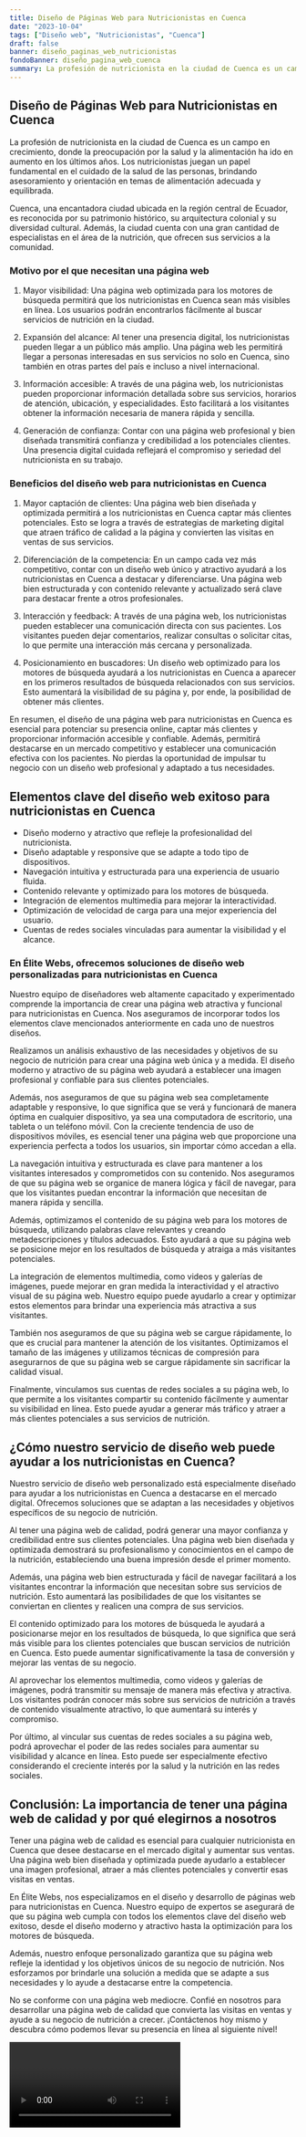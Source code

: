 ```yaml
---
title: Diseño de Páginas Web para Nutricionistas en Cuenca
date: "2023-10-04"
tags: ["Diseño web", "Nutricionistas", "Cuenca"]
draft: false
banner: diseño_paginas_web_nutricionistas
fondoBanner: diseño_pagina_web_cuenca
summary: La profesión de nutricionista en la ciudad de Cuenca es un campo en crecimiento, donde la preocupación por la salud y la alimentación ha ido en aumento en los últimos años. Los nutricionistas juegan un papel fundamental en el cuidado de la salud de las personas, brindando asesoramiento y orientación en temas de alimentación adecuada y equilibrada.
---
```



## Diseño de Páginas Web para Nutricionistas en Cuenca

La profesión de nutricionista en la ciudad de Cuenca es un campo en crecimiento, donde la preocupación por la salud y la alimentación ha ido en aumento en los últimos años. Los nutricionistas juegan un papel fundamental en el cuidado de la salud de las personas, brindando asesoramiento y orientación en temas de alimentación adecuada y equilibrada.

Cuenca, una encantadora ciudad ubicada en la región central de Ecuador, es reconocida por su patrimonio histórico, su arquitectura colonial y su diversidad cultural. Además, la ciudad cuenta con una gran cantidad de especialistas en el área de la nutrición, que ofrecen sus servicios a la comunidad.

### Motivo por el que necesitan una página web

1. Mayor visibilidad: Una página web optimizada para los motores de búsqueda permitirá que los nutricionistas en Cuenca sean más visibles en línea. Los usuarios podrán encontrarlos fácilmente al buscar servicios de nutrición en la ciudad.

2. Expansión del alcance: Al tener una presencia digital, los nutricionistas pueden llegar a un público más amplio. Una página web les permitirá llegar a personas interesadas en sus servicios no solo en Cuenca, sino también en otras partes del país e incluso a nivel internacional.

3. Información accesible: A través de una página web, los nutricionistas pueden proporcionar información detallada sobre sus servicios, horarios de atención, ubicación, y especialidades. Esto facilitará a los visitantes obtener la información necesaria de manera rápida y sencilla.

4. Generación de confianza: Contar con una página web profesional y bien diseñada transmitirá confianza y credibilidad a los potenciales clientes. Una presencia digital cuidada reflejará el compromiso y seriedad del nutricionista en su trabajo.

### Beneficios del diseño web para nutricionistas en Cuenca

1. Mayor captación de clientes: Una página web bien diseñada y optimizada permitirá a los nutricionistas en Cuenca captar más clientes potenciales. Esto se logra a través de estrategias de marketing digital que atraen tráfico de calidad a la página y convierten las visitas en ventas de sus servicios.

2. Diferenciación de la competencia: En un campo cada vez más competitivo, contar con un diseño web único y atractivo ayudará a los nutricionistas en Cuenca a destacar y diferenciarse. Una página web bien estructurada y con contenido relevante y actualizado será clave para destacar frente a otros profesionales.

3. Interacción y feedback: A través de una página web, los nutricionistas pueden establecer una comunicación directa con sus pacientes. Los visitantes pueden dejar comentarios, realizar consultas o solicitar citas, lo que permite una interacción más cercana y personalizada.

4. Posicionamiento en buscadores: Un diseño web optimizado para los motores de búsqueda ayudará a los nutricionistas en Cuenca a aparecer en los primeros resultados de búsqueda relacionados con sus servicios. Esto aumentará la visibilidad de su página y, por ende, la posibilidad de obtener más clientes.

En resumen, el diseño de una página web para nutricionistas en Cuenca es esencial para potenciar su presencia online, captar más clientes y proporcionar información accesible y confiable. Además, permitirá destacarse en un mercado competitivo y establecer una comunicación efectiva con los pacientes. No pierdas la oportunidad de impulsar tu negocio con un diseño web profesional y adaptado a tus necesidades.

<GifSeo />

<Cta />

## Elementos clave del diseño web exitoso para nutricionistas en Cuenca

- Diseño moderno y atractivo que refleje la profesionalidad del nutricionista.
- Diseño adaptable y responsive que se adapte a todo tipo de dispositivos.
- Navegación intuitiva y estructurada para una experiencia de usuario fluida.
- Contenido relevante y optimizado para los motores de búsqueda.
- Integración de elementos multimedia para mejorar la interactividad.
- Optimización de velocidad de carga para una mejor experiencia del usuario.
- Cuentas de redes sociales vinculadas para aumentar la visibilidad y el alcance.

### En Élite Webs, ofrecemos soluciones de diseño web personalizadas para nutricionistas en Cuenca

Nuestro equipo de diseñadores web altamente capacitado y experimentado comprende la importancia de crear una página web atractiva y funcional para nutricionistas en Cuenca. Nos aseguramos de incorporar todos los elementos clave mencionados anteriormente en cada uno de nuestros diseños.

Realizamos un análisis exhaustivo de las necesidades y objetivos de su negocio de nutrición para crear una página web única y a medida. El diseño moderno y atractivo de su página web ayudará a establecer una imagen profesional y confiable para sus clientes potenciales.

Además, nos aseguramos de que su página web sea completamente adaptable y responsive, lo que significa que se verá y funcionará de manera óptima en cualquier dispositivo, ya sea una computadora de escritorio, una tableta o un teléfono móvil. Con la creciente tendencia de uso de dispositivos móviles, es esencial tener una página web que proporcione una experiencia perfecta a todos los usuarios, sin importar cómo accedan a ella.

La navegación intuitiva y estructurada es clave para mantener a los visitantes interesados y comprometidos con su contenido. Nos aseguramos de que su página web se organice de manera lógica y fácil de navegar, para que los visitantes puedan encontrar la información que necesitan de manera rápida y sencilla.

Además, optimizamos el contenido de su página web para los motores de búsqueda, utilizando palabras clave relevantes y creando metadescripciones y títulos adecuados. Esto ayudará a que su página web se posicione mejor en los resultados de búsqueda y atraiga a más visitantes potenciales.

La integración de elementos multimedia, como videos y galerías de imágenes, puede mejorar en gran medida la interactividad y el atractivo visual de su página web. Nuestro equipo puede ayudarlo a crear y optimizar estos elementos para brindar una experiencia más atractiva a sus visitantes.

También nos aseguramos de que su página web se cargue rápidamente, lo que es crucial para mantener la atención de los visitantes. Optimizamos el tamaño de las imágenes y utilizamos técnicas de compresión para asegurarnos de que su página web se cargue rápidamente sin sacrificar la calidad visual.

Finalmente, vinculamos sus cuentas de redes sociales a su página web, lo que permite a los visitantes compartir su contenido fácilmente y aumentar su visibilidad en línea. Esto puede ayudar a generar más tráfico y atraer a más clientes potenciales a sus servicios de nutrición.

## ¿Cómo nuestro servicio de diseño web puede ayudar a los nutricionistas en Cuenca?

Nuestro servicio de diseño web personalizado está especialmente diseñado para ayudar a los nutricionistas en Cuenca a destacarse en el mercado digital. Ofrecemos soluciones que se adaptan a las necesidades y objetivos específicos de su negocio de nutrición.

Al tener una página web de calidad, podrá generar una mayor confianza y credibilidad entre sus clientes potenciales. Una página web bien diseñada y optimizada demostrará su profesionalismo y conocimientos en el campo de la nutrición, estableciendo una buena impresión desde el primer momento.

Además, una página web bien estructurada y fácil de navegar facilitará a los visitantes encontrar la información que necesitan sobre sus servicios de nutrición. Esto aumentará las posibilidades de que los visitantes se conviertan en clientes y realicen una compra de sus servicios.

El contenido optimizado para los motores de búsqueda le ayudará a posicionarse mejor en los resultados de búsqueda, lo que significa que será más visible para los clientes potenciales que buscan servicios de nutrición en Cuenca. Esto puede aumentar significativamente la tasa de conversión y mejorar las ventas de su negocio.

Al aprovechar los elementos multimedia, como videos y galerías de imágenes, podrá transmitir su mensaje de manera más efectiva y atractiva. Los visitantes podrán conocer más sobre sus servicios de nutrición a través de contenido visualmente atractivo, lo que aumentará su interés y compromiso.

Por último, al vincular sus cuentas de redes sociales a su página web, podrá aprovechar el poder de las redes sociales para aumentar su visibilidad y alcance en línea. Esto puede ser especialmente efectivo considerando el creciente interés por la salud y la nutrición en las redes sociales.

## Conclusión: La importancia de tener una página web de calidad y por qué elegirnos a nosotros

Tener una página web de calidad es esencial para cualquier nutricionista en Cuenca que desee destacarse en el mercado digital y aumentar sus ventas. Una página web bien diseñada y optimizada puede ayudarlo a establecer una imagen profesional, atraer a más clientes potenciales y convertir esas visitas en ventas.

En Élite Webs, nos especializamos en el diseño y desarrollo de páginas web para nutricionistas en Cuenca. Nuestro equipo de expertos se asegurará de que su página web cumpla con todos los elementos clave del diseño web exitoso, desde el diseño moderno y atractivo hasta la optimización para los motores de búsqueda.

Además, nuestro enfoque personalizado garantiza que su página web refleje la identidad y los objetivos únicos de su negocio de nutrición. Nos esforzamos por brindarle una solución a medida que se adapte a sus necesidades y lo ayude a destacarse entre la competencia.

No se conforme con una página web mediocre. Confié en nosotros para desarrollar una página web de calidad que convierta las visitas en ventas y ayude a su negocio de nutrición a crecer. ¡Contáctenos hoy mismo y descubra cómo podemos llevar su presencia en línea al siguiente nivel!

<Video />

<CtaBot job="Nutricionistas" city="Cuenca" />

<Gmaps query="Cuenca+españa+maps" />
